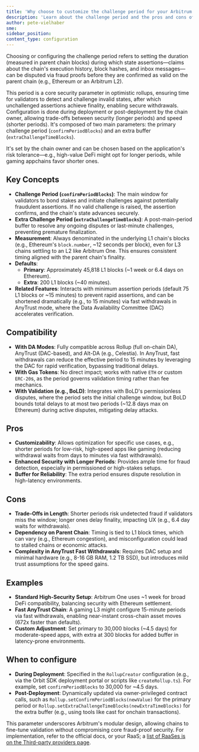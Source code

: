 ```yaml
---
title: 'Why choose to customize the challenge period for your Arbitrum chain'
description: 'Learn about the challenge period and the pros and cons of choosing to customize it.'
author: pete-vielhaber
sme:
sidebar_position:
content_type: configuration
---
```


Choosing or configuring the challenge period refers to setting the duration (measured in parent chain blocks) during which state assertions—claims about the chain's execution history, block hashes, and inbox messages—can be disputed via fraud proofs before they are confirmed as valid on the parent chain (e.g., Ethereum or an Arbitrum L2).

This period is a core security parameter in optimistic rollups, ensuring time for validators to detect and challenge invalid states, after which unchallenged assertions achieve finality, enabling secure withdrawals. Configuration is done during deployment or post-deployment by the chain owner, allowing trade-offs between security (longer periods) and speed (shorter periods). It's composed of two main parameters: the primary challenge period (`confirmPeriodBlocks`) and an extra buffer (`extraChallengeTimeBlocks`).

It's set by the chain owner and can be chosen based on the application's risk tolerance—e.g., high-value DeFi might opt for longer periods, while gaming appchains favor shorter ones.

## Key Concepts

- **Challenge Period (`confirmPeriodBlocks`)**: The main window for validators to bond stakes and initiate challenges against potentially fraudulent assertions. If no valid challenge is raised, the assertion confirms, and the chain's state advances securely.
- **Extra Challenge Period (`extraChallengeTimeBlocks`)**: A post-main-period buffer to resolve any ongoing disputes or last-minute challenges, preventing premature finalization.
- **Measurement**: Always denominated in the underlying L1 chain's blocks (e.g., Ethereum's `block.number`, ~12 seconds per block), even for L3 chains settling to an L2 like Arbitrum One. This ensures consistent timing aligned with the parent chain's finality.
- **Defaults**:
  - **Primary**: Approximately 45,818 L1 blocks (~1 week or 6.4 days on Ethereum).
  - **Extra**: 200 L1 blocks (~40 minutes).
- **Related Features**: Interacts with minimum assertion periods (default 75 L1 blocks or ~15 minutes) to prevent rapid assertions, and can be shortened dramatically (e.g., to 15 minutes) via fast withdrawals in AnyTrust mode, where the Data Availability Committee (DAC) accelerates verification.

## Compatibility

- **With DA Modes**: Fully compatible across Rollup (full on-chain DA), AnyTrust (DAC-based), and Alt-DA (e.g., Celestia). In AnyTrust, fast withdrawals can reduce the effective period to 15 minutes by leveraging the DAC for rapid verification, bypassing traditional delays.
- **With Gas Tokens**: No direct impact; works with native `ETH` or custom `ERC-20`s, as the period governs validation timing rather than fee mechanics.
- **With Validation (e.g., BoLD)**: Integrates with BoLD's permissionless disputes, where the period sets the initial challenge window, but BoLD bounds total delays to at most two periods (~12.8 days max on Ethereum) during active disputes, mitigating delay attacks.

## Pros

- **Customizability**: Allows optimization for specific use cases, e.g., shorter periods for low-risk, high-speed apps like gaming (reducing withdrawal waits from days to minutes via fast withdrawals).
- **Enhanced Security with Longer Periods**: Provides ample time for fraud detection, especially in permissioned or high-stakes setups.
- **Buffer for Reliability**: The extra period ensures dispute resolution in high-latency environments.

## Cons

- **Trade-Offs in Length**: Shorter periods risk undetected fraud if validators miss the window; longer ones delay finality, impacting UX (e.g., 6.4 day waits for withdrawals).
- **Dependency on Parent Chain**: Timing is tied to L1 block times, which can vary (e.g., Ethereum congestion), and misconfiguration could lead to stalled chains or economic attacks.
- **Complexity in AnyTrust Fast Withdrawals**: Requires DAC setup and minimal hardware (e.g., 8-16 GB RAM, 1.2 TB SSD), but introduces mild trust assumptions for the speed gains.

## Examples

- **Standard High-Security Setup**: Arbitrum One uses ~1 week for broad DeFi compatibility, balancing security with Ethereum settlement.
- **Fast AnyTrust Chain**: A gaming L3 might configure 15-minute periods via fast withdrawals, enabling near-instant cross-chain asset moves (672x faster than defaults).
- **Custom Adjustment**: Set primary to 30,000 blocks (~4.5 days) for moderate-speed apps, with extra at 300 blocks for added buffer in latency-prone environments.

## When to configure

- **During Deployment**: Specified in the `RollupCreator` configuration (e.g., via the Orbit SDK deployment portal or scripts like `createRollup.ts`). For example, set `confirmPeriodBlocks` to 30,000 for ~4.5 days.
- **Post-Deployment**: Dynamically updated via owner-privileged contract calls, such as `Rollup.setConfirmPeriodBlocks(newValue)` for the primary period or `Rollup.setExtraChallengeTimeBlocks(newExtraTimeBlocks)` for the extra buffer (e.g., using tools like cast for onchain transactions).

This parameter underscores Arbitrum's modular design, allowing chains to fine-tune validation without compromising core fraud-proof security. For implementation, refer to the official docs, or your RaaS; a [list of RaaSes is on the Third-party providers page](/launch-arbitrum-chain/third-party-integrations/third-party-providers.mdx#rollup-as-a-service-raas-providers).
